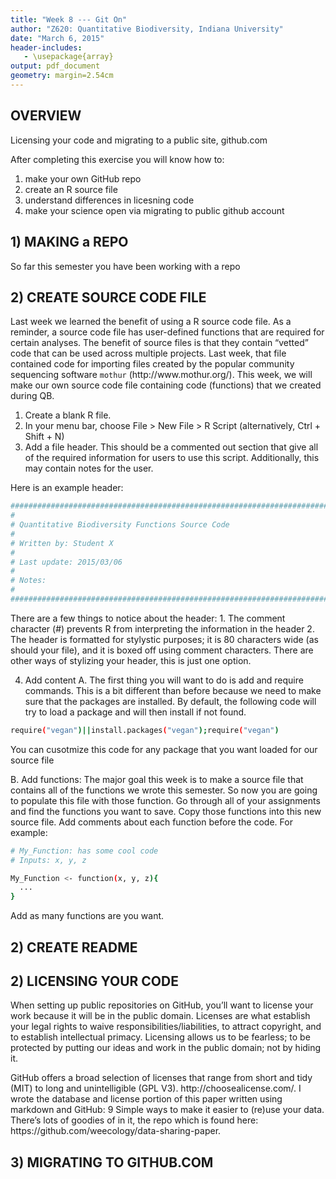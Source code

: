 ```yaml
---
title: "Week 8 --- Git On"
author: "Z620: Quantitative Biodiversity, Indiana University"
date: "March 6, 2015"
header-includes:
   - \usepackage{array}
output: pdf_document
geometry: margin=2.54cm
---
```


## OVERVIEW
Licensing your code and migrating to a public site, github.com

After completing this exercise you will know how to:

1.  make your own GitHub repo
2.  create an R source file
3.  understand differences in licesning code
4.  make your science open via migrating to public github account


## 1) MAKING a REPO
So far this semester you have been working with a repo



## 2) CREATE SOURCE CODE FILE
Last week we learned the benefit of using a R source code file. 
As a reminder, a source code file has user-defined functions that are required for certain analyses.
The benefit of source files is that they contain "vetted" code that can be used across multiple projects. 
Last week, that file contained code for importing files created by the popular community sequencing software `mothur` (http://www.mothur.org/).
This week, we will make our own source code file containing code (functions) that we created during QB.

1. Create a blank R file. 
2. In your menu bar, choose File > New File > R Script (alternatively, Ctrl + Shift + N)
3. Add a file header.
This should be a commented out section that give all of the required information for users to use this script.
Additionally, this may contain notes for the user.

Here is an example header:

```sh
################################################################################
#                                                                              #
# Quantitative Biodiversity Functions Source Code                              #
#                                                                              #
# Written by: Student X                                                        #
#                                                                              #
# Last update: 2015/03/06                                                      #
#                                                                              #
# Notes:                                                                       #  
#                                                                              #
################################################################################
```

There are a few things to notice about the header:
1. The comment character (#) prevents R from interpreting the information in the header
2. The header is formatted for stylystic purposes; it is 80 characters wide (as should your file), and it is boxed off using comment characters. 
There are other ways of stylizing your header, this is just one option.

4. Add content
A. The first thing you will want to do is add and require commands.
This is a bit different than before because we need to make sure that the packages are installed.
By default, the following code will try to load a package and will then install if not found.

```sh
require("vegan")||install.packages("vegan");require("vegan")

```
You can cusotmize this code for any package that you want loaded for our source file

B. Add functions:
The major goal this week is to make a source file that contains all of the functions we wrote this semester.
So now you are going to populate this file with those function.
Go through all of your assignments and find the functions you want to save.
Copy those functions into this new source file. 
Add comments about each function before the code.
For example:

```sh
# My_Function: has some cool code
# Inputs: x, y, z

My_Function <- function(x, y, z){
  ...
}

```

Add as many functions are you want. 

## 2) CREATE README

## 2) LICENSING YOUR CODE  
When setting up public repositories on GitHub, you'll want to license your work because it will be in the public domain. 
Licenses are what establish your legal rights to waive responsibilities/liabilities, to attract copyright, and to establish intellectual primacy. 
Licensing allows us to be fearless; to be protected by putting our ideas and work in the public domain; not by hiding it.

GitHub offers a broad selection of licenses that range from short and tidy (MIT) to long and unintelligible (GPL V3). http://choosealicense.com/. I wrote the database and license portion of this paper written using markdown and GitHub: 9 Simple ways to make it easier to (re)use your data. There's lots of goodies of in it, the repo which is found here:  https://github.com/weecology/data-sharing-paper.

## 3) MIGRATING TO GITHUB.COM

